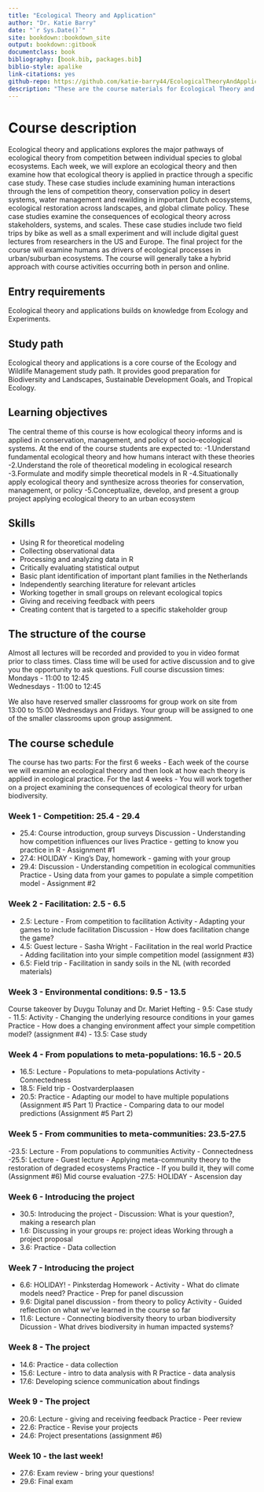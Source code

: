```yaml
--- 
title: "Ecological Theory and Application"
author: "Dr. Katie Barry"
date: "`r Sys.Date()`"
site: bookdown::bookdown_site
output: bookdown::gitbook
documentclass: book
bibliography: [book.bib, packages.bib]
biblio-style: apalike
link-citations: yes
github-repo: https://github.com/katie-barry44/EcologicalTheoryAndApplications
description: "These are the course materials for Ecological Theory and Application in period 4, 2022 at Utrecht University"
---
```


# Course description 

Ecological theory and applications explores the major pathways of ecological theory from competition between individual species to global ecosystems. Each week, we will explore an ecological theory and then examine how that ecological theory is applied in practice through a specific case study. These case studies include examining human interactions through the lens of competition theory, conservation policy in desert systems, water management and rewilding in important Dutch ecosystems, ecological restoration across landscapes, and global climate policy. These case studies examine the consequences of ecological theory across stakeholders, systems, and scales. These case studies include two field trips by bike as well as a small experiment and will include digital guest lectures from researchers in the US and Europe. The final project for the course will examine humans as drivers of ecological processes in urban/suburban ecosystems. The course will generally take a hybrid approach with course activities occurring both in person and online. 

## Entry requirements 

Ecological theory and applications builds on knowledge from Ecology and Experiments. 

## Study path 

Ecological theory and applications is a core course of the Ecology and Wildlife Management study path. It provides good preparation for Biodiversity and Landscapes, Sustainable Development Goals, and Tropical Ecology. 

## Learning objectives 

The central theme of this course is how ecological theory informs and is applied in conservation, management, and policy of socio-ecological systems. At the end of the course students are expected to: 
 -1.Understand fundamental ecological theory and how humans interact with these theories
 -2.Understand the role of theoretical modeling in ecological research
 -3.Formulate and modify simple theoretical models in R
 -4.Situationally apply ecological theory and synthesize across theories for conservation, management, or policy 
 -5.Conceptualize, develop, and present a group project applying ecological theory to an urban ecosystem 
 
## Skills 
  -	Using R for theoretical modeling 
  -	Collecting observational data 
  -	Processing and analyzing data in R 
  -	Critically evaluating statistical output 
  -	Basic plant identification of important plant families in the Netherlands
  -	Independently searching literature for relevant articles 
  -	Working together in small groups on relevant ecological topics 
  -	Giving and receiving feedback with peers 
  -	Creating content that is targeted to a specific stakeholder group 

## The structure of the course 

Almost all lectures will be recorded and provided to you in video format prior to class times. Class time will be used for active discussion and to give you the opportunity to ask questions. 
Full course discussion times: 
Mondays - 11:00 to 12:45  
Wednesdays - 11:00 to 12:45  

We also have reserved smaller classrooms for group work on site from 13:00 to 15:00 Wednesdays and Fridays. Your group will be assigned to one of the smaller classrooms upon group assignment. 

## The course schedule 
The course has two parts:
For the first 6 weeks - Each week of the course we will examine an ecological theory and then look at how each theory is applied in ecological practice. 
For the last 4 weeks - You will work together on a project examining the consequences of ecological theory for urban biodiversity. 

### Week 1 - Competition: 25.4 - 29.4
- 25.4: Course introduction, group surveys 
        Discussion - Understanding how competition influences our lives 
        Practice - getting to know you practice in R - Assignment #1
- 27.4: HOLIDAY - King's Day, homework - gaming with your group 
- 29.4: Discussion - Understanding competition in ecological communities
        Practice - Using data from your games to populate a simple competition model - Assignment #2
        
### Week 2 - Facilitation: 2.5 - 6.5 
- 2.5: Lecture - From competition to facilitation 
       Activity - Adapting your games to include facilitation 
       Discussion - How does facilitation change the game? 
- 4.5: Guest lecture - Sasha Wright - Facilitation in the real world 
       Practice - Adding facilitation into your simple competition model (assignment #3)
- 6.5: Field trip - Facilitation in sandy soils in the NL (with recorded materials)

### Week 3 - Environmental conditions: 9.5 - 13.5 
Course takeover by Duygu Tolunay and Dr. Mariet Hefting 
- 9.5: Case study
- 11.5: Activity - Changing the underlying resource conditions in your games 
       Practice - How does a changing environment affect your simple competition model? (assignment #4)
- 13.5: Case study 

### Week 4 - From populations to meta-populations: 16.5 - 20.5 
- 16.5: Lecture - Populations to meta-populations 
        Activity - Connectedness 
- 18.5: Field trip - Oostvarderplaasen 
- 20.5: Practice - Adapting our model to have multiple populations (Assignment #5 Part 1)
        Practice - Comparing data to our model predictions (Assignment #5 Part 2)
        
### Week 5 - From communities to meta-communities: 23.5-27.5
-23.5: Lecture - From populations to communities 
       Activity - Connectedness 
-25.5: Lecture - Guest lecture - Applying meta-community theory to the restoration of degraded ecosystems 
       Practice - If you build it, they will come (Assignment #6)
       Mid course evaluation 
-27.5: HOLIDAY - Ascension day 

### Week 6 - Introducing the project
- 30.5: Introducing the project - 
      Discussion: What is your question?, making a research plan 
- 1.6: Discussing in your groups re: project ideas 
      Working through a project proposal
- 3.6: Practice - Data collection 

       
### Week 7 - Introducing the project 

- 6.6: HOLIDAY! - Pinksterdag
    Homework - 
        Activity - What do climate models need? 
        Practice - Prep for panel discussion
- 9.6: Digital panel discussion - from theory to policy 
       Activity - Guided reflection on what we've learned in the course so far 
- 11.6: Lecture - Connecting biodiversity theory to urban biodiversity 
       Dicussion - What drives biodiversity in human impacted systems? 
       
### Week 8 - The project 
- 14.6: Practice - data collection 
- 15.6: Lecture - intro to data analysis with R
        Practice - data analysis 
- 17.6: Developing science communication about findings 

### Week 9 - The project 
- 20.6: Lecture - giving and receiving feedback 
        Practice - Peer review 
- 22.6: Practice - Revise your projects 
- 24.6: Project presentations (assignment #6)

### Week 10 - the last week! 
- 27.6: Exam review - bring your questions!
- 29.6: Final exam 
       









